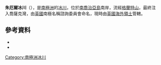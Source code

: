 {{coord|54|16|S|37|8|W|source:GNIS|display=title}}

'''朱厄爾冰川'''（{{lang-en|Jewell Glacier}}），是[[南極洲|南極洲]]的[[冰川|冰川]]，位於[[南喬治亞島|南喬治亞島]]南岸，流經[[格蘭特山|格蘭特山]]，最終注入喬薩克灣，由[[英國|英國]]南極名稱諮詢委員會命名，現時由[[英國海外領土|英國海外領土]]管轄。

==參考資料==
*{{cite gnis | type = antarid | id = 7548| name = Jewell Glacier | accessdate = 2012-07-25}}
*{{usgs-gazetteer|id=7548}}

{{Antarctica-geo-stub}}
[[Category:南極洲冰川|Category:南極洲冰川]]